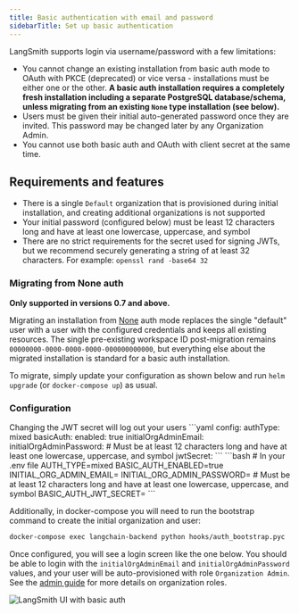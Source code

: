 ```yaml
---
title: Basic authentication with email and password
sidebarTitle: Set up basic authentication
---
```


LangSmith supports login via username/password with a few limitations:

* You cannot change an existing installation from basic auth mode to OAuth with PKCE (deprecated) or vice versa - installations must be either one or the other. **A basic auth installation requires a completely fresh installation including a separate PostgreSQL database/schema, unless migrating from an existing `None` type installation (see below).**
* Users must be given their initial auto-generated password once they are invited. This password may be changed later by any Organization Admin.
* You cannot use both basic auth and OAuth with client secret at the same time.

## Requirements and features

* There is a single `Default` organization that is provisioned during initial installation, and creating additional organizations is not supported
* Your initial password (configured below) must be least 12 characters long and have at least one lowercase, uppercase, and symbol
* There are no strict requirements for the secret used for signing JWTs, but we recommend securely generating a string of at least 32 characters. For example: `openssl rand -base64 32`

### Migrating from None auth

**Only supported in versions 0.7 and above.**

Migrating an installation from [None](/langsmith/authentication-methods#none) auth mode replaces the single "default" user with a user with the configured credentials and keeps all existing resources. The single pre-existing workspace ID post-migration remains `00000000-0000-0000-0000-000000000000`, but everything else about the migrated installation is standard for a basic auth installation.

To migrate, simply update your configuration as shown below and run `helm upgrade` (or `docker-compose up`) as usual.

### Configuration

<Note>
  Changing the JWT secret will log out your users
</Note>

<Tabs>
  <Tab title="Helm">
    ```yaml
    config:
      authType: mixed
      basicAuth:
        enabled: true
        initialOrgAdminEmail: <YOUR EMAIL ADDRESS>
        initialOrgAdminPassword: <PASSWORD> # Must be at least 12 characters long and have at least one lowercase, uppercase, and symbol
        jwtSecret: <SECRET>
    ```
  </Tab>
  <Tab title="Docker">
    ```bash
    # In your .env file
    AUTH_TYPE=mixed
    BASIC_AUTH_ENABLED=true
    INITIAL_ORG_ADMIN_EMAIL=<YOUR EMAIL ADDRESS>
    INITIAL_ORG_ADMIN_PASSWORD=<PASSWORD> # Must be at least 12 characters long and have at least one lowercase, uppercase, and symbol
    BASIC_AUTH_JWT_SECRET=<SECRET>
    ```
  </Tab>
</Tabs>

Additionally, in docker-compose you will need to run the bootstrap command to create the initial organization and user:

```bash
docker-compose exec langchain-backend python hooks/auth_bootstrap.pyc
```

Once configured, you will see a login screen like the one below. You should be able to login with the `initialOrgAdminEmail` and `initialOrgAdminPassword` values, and your user will be auto-provisioned with role `Organization Admin`. See the [admin guide](/langsmith/administration-overview#organization-roles) for more details on organization roles.

![LangSmith UI with basic auth](images/langsmith-ui-basic-auth.png)
